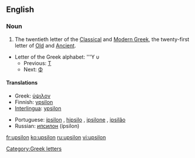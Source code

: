 ==English==

===Noun===
{{en-noun}}

# The twentieth letter of the [[Classical Greek|Classical]] and [[Modern Greek]], the twenty-first letter of [[Old Greek|Old]] and [[Ancient Greek|Ancient]].
* Letter of the Greek alphabet: '''Υ υ
** Previous: [[tau|Τ]]
** Next: [[phi|Φ]]

====Translations====
{{top}}
* Greek: [[ύψιλον]]
* Finnish: [[ypsilon]]
* [[Interlingua]]: [[ypsilon]]
{{mid}}
* Portuguese: [[ípsilon]] {{m}}, [[hipsilo]] {{m}}, [[ipsilone]] {{m}}, [[ipsilão]] {{m}}
* Russian: [[ипсилон]] (ípsilon) {{m}}
{{bottom}}

[[Category:Greek letters]]

[[fr:upsilon]]
[[ko:upsilon]]
[[ru:upsilon]]
[[vi:upsilon]]